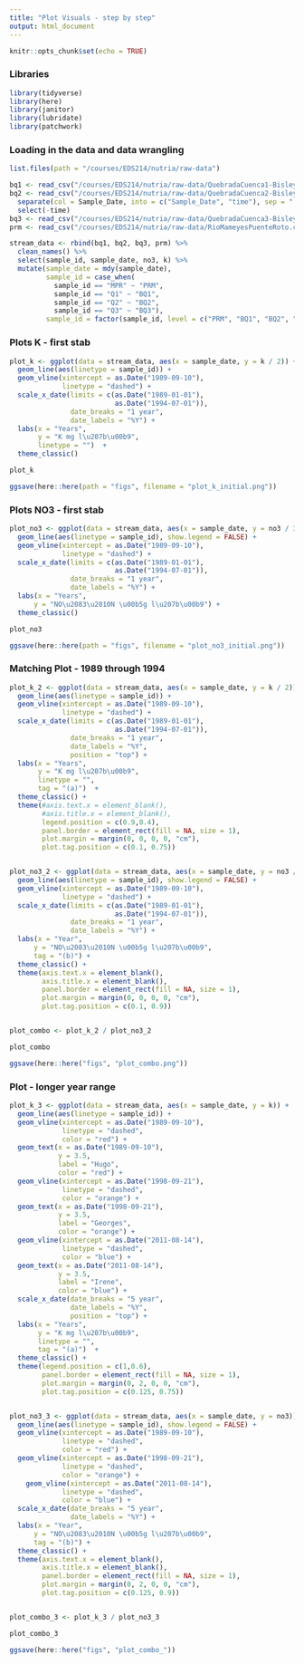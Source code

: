 ```yaml
---
title: "Plot Visuals - step by step"
output: html_document
---
```


```r
knitr::opts_chunk$set(echo = TRUE)
```

### Libraries
```r
library(tidyverse)
library(here)
library(janitor)
library(lubridate)
library(patchwork)
```


### Loading in the data and data wrangling
```r
list.files(path = "/courses/EDS214/nutria/raw-data")

bq1 <- read_csv("/courses/EDS214/nutria/raw-data/QuebradaCuenca1-Bisley.csv", na = c("-9999", "-9999.00"))
bq2 <- read_csv("/courses/EDS214/nutria/raw-data/QuebradaCuenca2-Bisley.csv", na = c("-9999", "-9999.00")) %>% 
  separate(col = Sample_Date, into = c("Sample_Date", "time"), sep = " ") %>% 
  select(-time)
bq3 <- read_csv("/courses/EDS214/nutria/raw-data/QuebradaCuenca3-Bisley.csv", na = c("-9999", "-9999.00"))
prm <- read_csv("/courses/EDS214/nutria/raw-data/RioMameyesPuenteRoto.csv", na = c("-9999", "-9999.00"))

stream_data <- rbind(bq1, bq2, bq3, prm) %>% 
  clean_names() %>% 
  select(sample_id, sample_date, no3, k) %>% 
  mutate(sample_date = mdy(sample_date),
         sample_id = case_when(
           sample_id == "MPR" ~ "PRM",
           sample_id == "Q1" ~ "BQ1",
           sample_id == "Q2" ~ "BQ2",
           sample_id == "Q3" ~ "BQ3"),
         sample_id = factor(sample_id, level = c("PRM", "BQ1", "BQ2", "BQ3")))

```


### Plots K - first stab
```r
plot_k <- ggplot(data = stream_data, aes(x = sample_date, y = k / 2)) +
  geom_line(aes(linetype = sample_id)) +
  geom_vline(xintercept = as.Date("1989-09-10"), 
             linetype = "dashed") +
  scale_x_date(limits = c(as.Date("1989-01-01"), 
                          as.Date("1994-07-01")), 
               date_breaks = "1 year", 
               date_labels = "%Y") +
  labs(x = "Years", 
       y = "K mg l\u207b\u00b9",
       linetype = "")  +
  theme_classic()

plot_k

ggsave(here::here(path = "figs", filename = "plot_k_initial.png"))
```

### Plots NO3 - first stab
```r
plot_no3 <- ggplot(data = stream_data, aes(x = sample_date, y = no3 / 3)) +
  geom_line(aes(linetype = sample_id), show.legend = FALSE) +
  geom_vline(xintercept = as.Date("1989-09-10"), 
             linetype = "dashed") +
  scale_x_date(limits = c(as.Date("1989-01-01"), 
                          as.Date("1994-07-01")), 
               date_breaks = "1 year", 
               date_labels = "%Y") +
  labs(x = "Years", 
      y = "NO\u2083\u2010N \u00b5g l\u207b\u00b9") +
  theme_classic()

plot_no3

ggsave(here::here(path = "figs", filename = "plot_no3_initial.png"))
```


### Matching Plot - 1989 through 1994
```r
plot_k_2 <- ggplot(data = stream_data, aes(x = sample_date, y = k / 2)) +
  geom_line(aes(linetype = sample_id)) +
  geom_vline(xintercept = as.Date("1989-09-10"), 
             linetype = "dashed") +
  scale_x_date(limits = c(as.Date("1989-01-01"), 
                          as.Date("1994-07-01")), 
               date_breaks = "1 year", 
               date_labels = "%Y", 
               position = "top") +
  labs(x = "Years", 
       y = "K mg l\u207b\u00b9",
       linetype = "",
       tag = "(a)")  +
  theme_classic() +
  theme(#axis.text.x = element_blank(),
        #axis.title.x = element_blank(),
        legend.position = c(0.9,0.4),
        panel.border = element_rect(fill = NA, size = 1),
        plot.margin = margin(0, 0, 0, 0, "cm"),
        plot.tag.position = c(0.1, 0.75))


plot_no3_2 <- ggplot(data = stream_data, aes(x = sample_date, y = no3 / 3)) +
  geom_line(aes(linetype = sample_id), show.legend = FALSE) +
  geom_vline(xintercept = as.Date("1989-09-10"), 
             linetype = "dashed") +
  scale_x_date(limits = c(as.Date("1989-01-01"), 
                          as.Date("1994-07-01")), 
               date_breaks = "1 year", 
               date_labels = "%Y") +
  labs(x = "Year", 
      y = "NO\u2083\u2010N \u00b5g l\u207b\u00b9",
      tag = "(b)") +
  theme_classic() +
  theme(axis.text.x = element_blank(),
        axis.title.x = element_blank(),
        panel.border = element_rect(fill = NA, size = 1),
        plot.margin = margin(0, 0, 0, 0, "cm"),
        plot.tag.position = c(0.1, 0.9))


plot_combo <- plot_k_2 / plot_no3_2

plot_combo

ggsave(here::here("figs", "plot_combo.png"))
```

### Plot - longer year range
```r
plot_k_3 <- ggplot(data = stream_data, aes(x = sample_date, y = k)) +
  geom_line(aes(linetype = sample_id)) +
  geom_vline(xintercept = as.Date("1989-09-10"), 
             linetype = "dashed",
             color = "red") +
  geom_text(x = as.Date("1989-09-10"), 
            y = 3.5, 
            label = "Hugo",
            color = "red") +
  geom_vline(xintercept = as.Date("1998-09-21"),
             linetype = "dashed",
             color = "orange") +
  geom_text(x = as.Date("1998-09-21"),
            y = 3.5,
            label = "Georges",
            color = "orange") +
  geom_vline(xintercept = as.Date("2011-08-14"),
             linetype = "dashed",
             color = "blue") +
  geom_text(x = as.Date("2011-08-14"),
            y = 3.5,
            label = "Irene",
            color = "blue") +
  scale_x_date(date_breaks = "5 year", 
               date_labels = "%Y", 
               position = "top") +
  labs(x = "Years", 
       y = "K mg l\u207b\u00b9",
       linetype = "",
       tag = "(a)")  +
  theme_classic() +
  theme(legend.position = c(1,0.6),
        panel.border = element_rect(fill = NA, size = 1),
        plot.margin = margin(0, 2, 0, 0, "cm"),
        plot.tag.position = c(0.125, 0.75))


plot_no3_3 <- ggplot(data = stream_data, aes(x = sample_date, y = no3)) +
  geom_line(aes(linetype = sample_id), show.legend = FALSE) +
  geom_vline(xintercept = as.Date("1989-09-10"), 
             linetype = "dashed", 
             color = "red") +
  geom_vline(xintercept = as.Date("1998-09-21"),
             linetype = "dashed",
             color = "orange") +
    geom_vline(xintercept = as.Date("2011-08-14"),
             linetype = "dashed",
             color = "blue") +
  scale_x_date(date_breaks = "5 year", 
               date_labels = "%Y") +
  labs(x = "Year", 
      y = "NO\u2083\u2010N \u00b5g l\u207b\u00b9",
      tag = "(b)") +
  theme_classic() +
  theme(axis.text.x = element_blank(),
        axis.title.x = element_blank(),
        panel.border = element_rect(fill = NA, size = 1),
        plot.margin = margin(0, 2, 0, 0, "cm"),
        plot.tag.position = c(0.125, 0.9))


plot_combo_3 <- plot_k_3 / plot_no3_3

plot_combo_3

ggsave(here::here("figs", "plot_combo_"))
```

